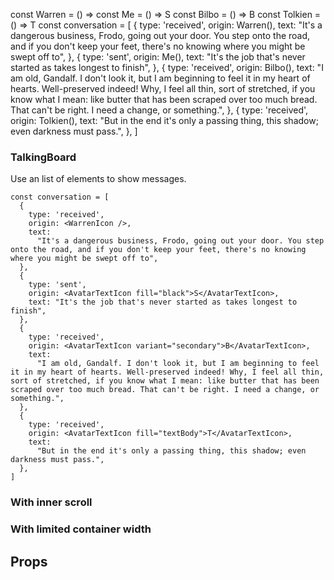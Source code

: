 

const Warren = () => <WarrenIcon />
const Me = () => <AvatarTextIcon fill="black">S</AvatarTextIcon>
const Bilbo = () => <AvatarTextIcon variant="secondary">B</AvatarTextIcon>
const Tolkien = () => <AvatarTextIcon fill="textBody">T</AvatarTextIcon>
const conversation = [
  {
    type: 'received',
    origin: Warren(),
    text:
      "It's a dangerous business, Frodo, going out your door. You step onto the road, and if you don't keep your feet, there's no knowing where you might be swept off to",
  },
  {
    type: 'sent',
    origin: Me(),
    text: "It's the job that's never started as takes longest to finish",
  },
  {
    type: 'received',
    origin: Bilbo(),
    text:
      "I am old, Gandalf. I don't look it, but I am beginning to feel it in my heart of hearts. Well-preserved indeed! Why, I feel all thin, sort of stretched, if you know what I mean: like butter that has been scraped over too much bread. That can't be right. I need a change, or something.",
  },
  {
    type: 'received',
    origin: Tolkien(),
    text:
      "But in the end it's only a passing thing, this shadow; even darkness must pass.",
  },
]

<Meta title="Organisms|Chat/TalkingBoard" component={TalkingBoard} />

### TalkingBoard

Use an list of elements to show messages.

<Preview>
  <Story name="Message list">
    <Grid columns={1}>
      <TalkingBoard messages={conversation} />
    </Grid>
  </Story>
</Preview>

```
const conversation = [
  {
    type: 'received',
    origin: <WarrenIcon />,
    text:
      "It's a dangerous business, Frodo, going out your door. You step onto the road, and if you don't keep your feet, there's no knowing where you might be swept off to",
  },
  {
    type: 'sent',
    origin: <AvatarTextIcon fill="black">S</AvatarTextIcon>,
    text: "It's the job that's never started as takes longest to finish",
  },
  {
    type: 'received',
    origin: <AvatarTextIcon variant="secondary">B</AvatarTextIcon>,
    text:
      "I am old, Gandalf. I don't look it, but I am beginning to feel it in my heart of hearts. Well-preserved indeed! Why, I feel all thin, sort of stretched, if you know what I mean: like butter that has been scraped over too much bread. That can't be right. I need a change, or something.",
  },
  {
    type: 'received',
    origin: <AvatarTextIcon fill="textBody">T</AvatarTextIcon>,
    text:
      "But in the end it's only a passing thing, this shadow; even darkness must pass.",
  },
]
```

### With inner scroll

<Preview>
  <Story name="Inner Scroll">
    <Grid columns={1}>
      <TalkingBoard messages={conversation} maxHeight="200px" />
    </Grid>
  </Story>
</Preview>

### With limited container width

<Preview>
  <Story name="Custom width">
    <Grid columns={2}>
      <TalkingBoard messages={conversation} />
    </Grid>
  </Story>
</Preview>

## Props

<Props of={TalkingBoard} />
